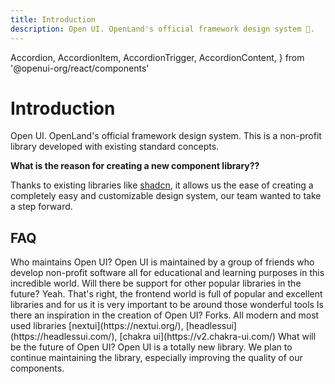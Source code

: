 ```yaml
---
title: Introduction
description: Open UI. OpenLand's official framework design system 🎨.
---
```


  Accordion,
  AccordionItem,
  AccordionTrigger,
  AccordionContent,
} from '@openui-org/react/components'

# Introduction

Open UI. OpenLand's official framework design system. This is a non-profit library developed with existing standard concepts.

**What is the reason for creating a new component library??**

Thanks to existing libraries like [shadcn](https://ui.shadcn.com), it allows us the ease of creating a completely easy and customizable design system, our team wanted to take a step forward.

## FAQ

<Accordion type="multiple">

<AccordionItem value="faq-1">
  <AccordionTrigger>Who maintains Open UI?</AccordionTrigger>
  <AccordionContent>
    Open UI is maintained by a group of friends who develop non-profit software
    all for educational and learning purposes in this incredible world.
  </AccordionContent>
</AccordionItem>

<AccordionItem value="faq-2">
  <AccordionTrigger>
    Will there be support for other popular libraries in the future?
  </AccordionTrigger>
  <AccordionContent>
    Yeah. That's right, the frontend world is full of popular and excellent
    libraries and for us it is very important to be around those wonderful tools
  </AccordionContent>
</AccordionItem>

<AccordionItem value="faq-3">
  <AccordionTrigger>
    Is there an inspiration in the creation of Open UI?
  </AccordionTrigger>
  <AccordionContent>
    Forks. All modern and most used libraries [nextui](https://nextui.org/),
    [headlessui](https://headlessui.com/), [chakra
    ui](https://v2.chakra-ui.com/)
  </AccordionContent>
</AccordionItem>

<AccordionItem value="faq-4">
	<AccordionTrigger>
	What will be the future of Open UI?
	</AccordionTrigger>
	<AccordionContent>
  Open UI is a totally new library. We plan to continue maintaining the library, especially improving the quality of our components.
  </AccordionContent>

</AccordionItem>

</Accordion>

